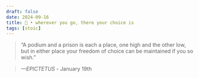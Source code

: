 ```yaml
---
draft: false 
date: 2024-09-16
title: 🗿 • wherever you go, there your choice is
tags: [stoic]
---
```


>  “A podium and a prison is each a place, one high and the other low, but in either place your freedom of choice can be maintained if you so wish.”

> *—EPICTETUS* - January 19th